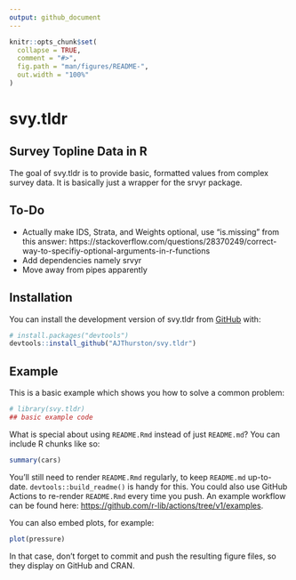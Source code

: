 ```yaml
---
output: github_document
---
```


<!-- README.md is generated from README.Rmd. Please edit that file -->

```r
knitr::opts_chunk$set(
  collapse = TRUE,
  comment = "#>",
  fig.path = "man/figures/README-",
  out.width = "100%"
)
```

# svy.tldr
## Survey Topline Data in R

<!-- badges: start -->
<!-- badges: end -->

The goal of svy.tldr is to provide basic, formatted values from complex survey data.  It is basically just a wrapper for the srvyr package. 

## To-Do
* Actually make IDS, Strata, and Weights optional, use "is.missing" from this answer: https://stackoverflow.com/questions/28370249/correct-way-to-specifiy-optional-arguments-in-r-functions  
* Add dependencies namely srvyr
* Move away from pipes apparently

## Installation

You can install the development version of svy.tldr from [GitHub](https://github.com/) with:

``` r
# install.packages("devtools")
devtools::install_github("AJThurston/svy.tldr")
```

## Example

This is a basic example which shows you how to solve a common problem:

```r
# library(svy.tldr)
## basic example code
```

What is special about using `README.Rmd` instead of just `README.md`? You can include R chunks like so:

```r
summary(cars)
```

You'll still need to render `README.Rmd` regularly, to keep `README.md` up-to-date. `devtools::build_readme()` is handy for this. You could also use GitHub Actions to re-render `README.Rmd` every time you push. An example workflow can be found here: <https://github.com/r-lib/actions/tree/v1/examples>.

You can also embed plots, for example:

```r
plot(pressure)
```

In that case, don't forget to commit and push the resulting figure files, so they display on GitHub and CRAN.
